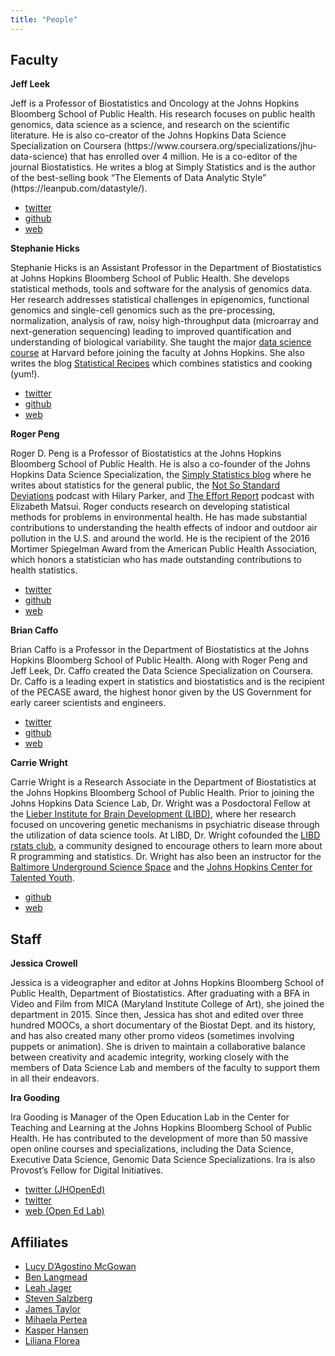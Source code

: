 ```yaml
---
title: "People"
---
```


## Faculty


__Jeff Leek__ 

Jeff is a Professor of Biostatistics and Oncology at the Johns Hopkins Bloomberg School of Public Health. His research focuses on public health genomics, data science as a science, and research on the scientific literature.  He is also co-creator of the Johns Hopkins Data Science Specialization on Coursera (https://www.coursera.org/specializations/jhu-data-science) that has enrolled over 4 million. He is a co-editor of the journal Biostatistics. He writes a blog at Simply Statistics and is the author of the best-selling book "The Elements of Data Analytic Style" (https://leanpub.com/datastyle/).


* [twitter](https://twitter.com/jtleek)
* [github](https://github.com/jtleek)
* [web](http://jtleek.com/)

__Stephanie Hicks__

Stephanie Hicks is an Assistant Professor in the Department of Biostatistics at Johns Hopkins Bloomberg School of Public Health. She develops statistical methods, tools and software for the analysis of genomics data. Her research addresses statistical challenges in epigenomics, functional genomics and single-cell genomics
such as the pre-processing, normalization, analysis of raw, noisy high-throughput data (microarray and next-generation sequencing) leading to improved quantification and understanding of biological variability. She taught the major [data science course](http://datasciencelabs.github.io/) at Harvard before joining the faculty at Johns Hopkins. She also writes the blog [Statistical Recipes](http://statisticalrecipes.blogspot.com/) which combines statistics and cooking (yum!). 


* [twitter](https://twitter.com/stephaniehicks) 
* [github](https://github.com/stephaniehicks)  
* [web](http://www.stephaniehicks.com/)


__Roger Peng__ 


Roger D. Peng is a Professor of Biostatistics at the Johns Hopkins Bloomberg School of Public Health. He is also a co-founder of the Johns Hopkins Data Science Specialization, the [Simply Statistics blog](http://simplystatistics.org/) where he writes about statistics for the general public, the [Not So Standard Deviations](http://www.nssdeviations.com) podcast with Hilary Parker, and [The Effort Report](http://effortreport.libsyn.com/) podcast with Elizabeth Matsui. Roger conducts research on developing statistical methods for problems in environmental health. He has made substantial contributions to understanding the health effects of indoor and outdoor air pollution in the U.S. and around the world. He is the recipient of the 2016 Mortimer Spiegelman Award from the American Public Health Association, which honors a statistician who has made outstanding contributions to health statistics.


* [twitter](https://twitter.com/rdpeng) 
* [github](https://github.com/rdpeng)  
* [web](http://www.biostat.jhsph.edu/~rpeng/)


 __Brian Caffo__ 
 
Brian Caffo is a Professor in the Department of Biostatistics at the Johns Hopkins Bloomberg School of Public Health. Along with Roger Peng and Jeff Leek, Dr. Caffo created the Data Science Specialization on Coursera. Dr. Caffo is a leading expert in statistics and biostatistics and is the recipient of the PECASE award, the highest honor given by the US Government for early career scientists and engineers.


* [twitter](https://twitter.com/bcaffo) 
* [github](https://github.com/bcaffo) 
* [web](http://www.bcaffo.com)


__Carrie Wright__

Carrie Wright is a Research Associate in the Department of Biostatistics at the Johns Hopkins Bloomberg School of Public Health. Prior to joining the Johns Hopkins Data Science Lab, Dr. Wright was a Posdoctoral Fellow at the [Lieber Institute for Brain Development (LIBD)](https://www.libd.org/), where her research focused on uncovering genetic mechanisms in psychiatric disease through the utilization of data science tools. At LIBD, Dr. Wright cofounded the [LIBD rstats club](http://research.libd.org/rstatsclub/), a community designed to encourage others to learn more about R programming and statistics. Dr. Wright has also been an instructor for the [Baltimore Underground Science Space](http://www.bugssonline.org/) and the [Johns Hopkins Center for Talented Youth](https://cty.jhu.edu/).

* [github](https://github.com/carriewright11) 
* [web](https://carriewright11.github.io)

## Staff

__Jessica Crowell__

Jessica is a videographer and editor at Johns Hopkins Bloomberg School of Public Health, Department of Biostatistics.  After graduating with a BFA in Video and Film from MICA (Maryland Institute College of Art), she joined the department in 2015. Since then, Jessica has shot and edited over three hundred MOOCs, a short documentary of the Biostat Dept. and its history, and has also created many other promo videos (sometimes involving puppets or animation). She is driven to maintain a collaborative balance between creativity and academic integrity, working closely with the members of Data Science Lab and members of the faculty to support them in all their endeavors.


__Ira Gooding__

Ira Gooding is Manager of the Open Education Lab in the Center for Teaching and Learning at the Johns Hopkins Bloomberg School of Public Health. He has contributed to the development of more than 50 massive open online courses and specializations, including the Data Science, Executive Data Science, Genomic Data Science Specializations. Ira is also Provost’s Fellow for Digital Initiatives. 

* [twitter (JHOpenEd)](https://twitter.com/JHOpenEdLab)
* [twitter](https://twitter.com/IraGooding)
* [web (Open Ed Lab)](http://www.jhsph.edu/offices-and-services/center-for-teaching-and-learning/our-services/open-education-lab/)




## Affiliates


* [Lucy D'Agostino McGowan](https://www.lucymcgowan.com)
* [Ben Langmead](http://www.langmead-lab.org/)
* [Leah Jager](http://www.jhsph.edu/faculty/directory/profile/2909/leah-r-jager)
* [Steven Salzberg](https://salzberg-lab.org/)
* [James Taylor](http://taylorlab.org/)
* [Mihaela Pertea](http://ccb.jhu.edu/people/mpertea/)
* [Kasper Hansen](http://www.hansenlab.org/)
* [Liliana Florea](http://florealab.org/)




